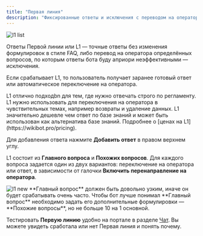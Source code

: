 ```yaml
---
title: "Первая линия"
description: "Фиксированные ответы и исключения с переводом на оператора"
---
```


<img src="/images/l1-list.png" alt="l1 list" />

Ответы Первой линии или L1 — точные ответы без изменения формулировок в стиле FAQ, либо перевод на оператора определённых вопросов, по которым ответы бота буду априори неэффективными — исключения.

Если срабатывает L1, то пользователь получает заранее готовый ответ или автоматическое переключение на оператора.

<Check>
L1 отлично подходbn для тем, где нужно отвечать строго по регламенту.
</Check>

<Check>
L1 нужно использовать для переключения на оператора в чувствительных темах, например возвраты и удаление данных.
</Check>

<Check>
L1 значительно дешевле чем ответ по базе знаний и может быть использован как альтернатива базе знаний. Подробнее о [ценах на L1](https://wikibot.pro/pricing).
</Check>

Для добавления ответа нажмите **Добавить ответ** в правом верхнем углу.

L1 состоит из **Главного вопроса** и **Похожих вопросов**. Для каждого вопроса задается один из двух вариантов: переключение на оператора или ответ, в зависимости от галочки **Включить перенаправление на оператора**.

<img src="/images/l1-new.png" alt="l1 new" />

<Tip>
**Главный вопрос** должен быть довольно узким, иначе он будет срабатывать очень часто.
</Tip>

<Tip>
Чтобы бот лучше понимал **Главный вопрос** необходимо задать его дополнительные формулировки — **Похожие вопросы**, но не больше 10 на 1 основной.
</Tip>

Тестировать **Первую линию** удобно на портале в разделе [Чат](/lk/chat). Вы можете увидеть сработала или нет Первая линия и понять почему.
